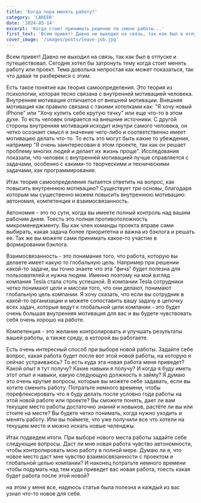 ```yaml
---
title: 'Когда пора менять работу?'
category: 'CAREER'
date: '2024-05-14'
excerpt: 'Когда стоит принимать решение по смене работы...'
first_text: 'Всем привет! Давно не выходил на связь, так как был в отпуске и путешествовал. Сегодня хотел бы затронуть тему когда стоит менять работу или проект.'
cover_image: '/images/posts/leave-job.jpg'
---
```


Всем привет! Давно не выходил на связь, так как был в отпуске и путешествовал. Сегодня хотел бы
затронуть тему когда стоит менять работу или проект. Тема довольна непростая как может показаться, так что давай те разберемся с этим.

Есть такое понятие как теория самоопределения. Это теория из психологии, которая тесно связана с внутренней мотивацией человека.
Внутренняя мотивация отличается от внешней мотивации. Внешняя мотивация как правило связана с такими хотелками как:
"Я хочу новый iPhone" или "Хочу купить себе крутую тачку" или еще что-то в этом духе. То есть человек опирается на внешние источники.
С другой стороны внутренняя мотивация исходит изнутри самого человека, он четко осознает смысл и значение чего-либо
и соответственно имеет мотивацию делать что-то. То есть это могут быть какие то убеждения, например "Я очень заинтересован в этом проекте,
так как он решает проблему многих людей и делает их жизнь проще". Исследования показали, что человек с внутренней мотивацией лучше справляется с задачами,
особенно с какими-то творческими и техническими задачами, как программирование.

Итак теория самоопределения пытается ответить на вопрос, как повысить внутреннюю мотивацию? Существует три основы, благодаря которым
мы существенно можем повысить внутреннюю мотивацию: автономия, компетенция и взаимосвязанность.

Автономия - это по сути, когда вы имеетe полный контроль над вашим рабочим днем. Тоесть это полная противоположность микроменеджменту.
Вы как член команды проекта вправе сами выбирать, какая задача более приоритетна и важна из бэклога и решать ее. Так же вы можете
сами принимать какое-то участие в формировании бэклога.

Взаимосвязанность - это понимание того, что работа, которую вы делаете имеет какую то глобальную цель. Например при решении какой-то задачи,
вы точно знаете что эта "фича" будет полезна для пользователей и нужна людям. Именно поэтому на мой взгляд компания Tesla стала столь успешной.
В компании Tesla сотрудники четко понимают цели и миссии того, что они делают, понимают глобальную цель компании.
Я хочу сказать, что если вы сотрудник в какой-то организации и можете сопоставить вашу задачу в цепочку всех задач, которые ведут к
глобальной цели компании - это будет очень большая внутренняя мотивация для вас и вы будете чувствовать себя очень хорошо на работе.

Компетенция - это желание контролировать и улучшать результаты вашей работы, а также среду, в которой вы работаете.

Есть очень интересный способ при выборе новой работы. Задайте себе вопрос, какая работа будет после вот этой новой работы, на которую я сейчас устраиваюсь?
То есть куда эта новая работа меня приведет? Какой опыт я тут получу? Какие навыки я получу? И когда я буду иметь этот опыт и навыки, какую следующую должность я займу?
Я думаю это очень крутые вопросы, которые вы можете себе задавать, если вы хотите сменить работу. Потратьте немного времени, чтобы порефлексировать
что я буду делать после условно года работы на этой новой работе или проекте? Вы сможете понять, дает ли вам текущее место работы достаточно знаний и новыков, растёте ли вы или стоите на месте?
Вы будете четко понимать, когда нужно уходить и менять работу. Или вы поймете, что уже получили все что хотели на текущем месте и можно искать новые челенджы.

Итак подведем итоги. При выборе нового места работы задайте себе следующие вопросы.
Даст ли мне новая работа чувcтво автономности, чтобы контролировать мою работу в полной мере.
Думаю ли я, что новое место даст мне чувство взаимосвязанности с проектом и глобальной целью компании?
И наконец потратьте немного времени чтобы подумать над тем куда приведет вас новая работа, тоесть какая будет работа после этой новой?

на этом у меня все, надеюсь статья была полезна и каждый из вас узнал что-то новое для себя.

